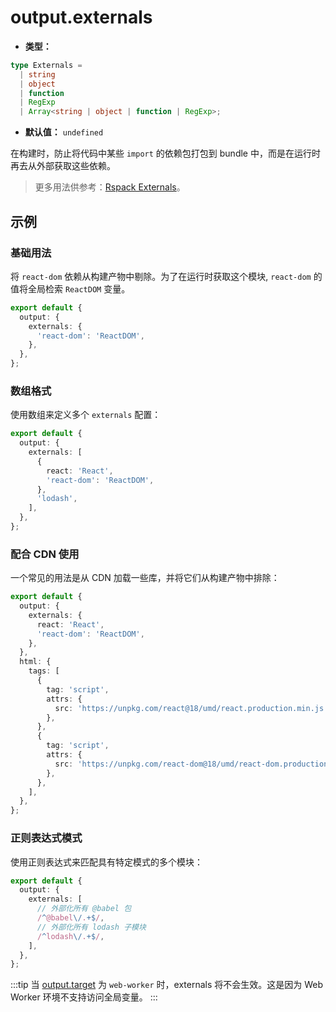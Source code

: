 # output.externals

- **类型：**

```ts
type Externals =
  | string
  | object
  | function
  | RegExp
  | Array<string | object | function | RegExp>;
```

- **默认值：** `undefined`

在构建时，防止将代码中某些 `import` 的依赖包打包到 bundle 中，而是在运行时再去从外部获取这些依赖。

> 更多用法供参考：[Rspack Externals](https://rspack.rs/zh/config/externals)。

## 示例

### 基础用法

将 `react-dom` 依赖从构建产物中剔除。为了在运行时获取这个模块, `react-dom` 的值将全局检索 `ReactDOM` 变量。

```ts title="rsbuild.config.ts"
export default {
  output: {
    externals: {
      'react-dom': 'ReactDOM',
    },
  },
};
```

### 数组格式

使用数组来定义多个 `externals` 配置：

```ts title="rsbuild.config.ts"
export default {
  output: {
    externals: [
      {
        react: 'React',
        'react-dom': 'ReactDOM',
      },
      'lodash',
    ],
  },
};
```

### 配合 CDN 使用

一个常见的用法是从 CDN 加载一些库，并将它们从构建产物中排除：

```ts title="rsbuild.config.ts"
export default {
  output: {
    externals: {
      react: 'React',
      'react-dom': 'ReactDOM',
    },
  },
  html: {
    tags: [
      {
        tag: 'script',
        attrs: {
          src: 'https://unpkg.com/react@18/umd/react.production.min.js',
        },
      },
      {
        tag: 'script',
        attrs: {
          src: 'https://unpkg.com/react-dom@18/umd/react-dom.production.min.js',
        },
      },
    ],
  },
};
```

### 正则表达式模式

使用正则表达式来匹配具有特定模式的多个模块：

```ts title="rsbuild.config.ts"
export default {
  output: {
    externals: [
      // 外部化所有 @babel 包
      /^@babel\/.+$/,
      // 外部化所有 lodash 子模块
      /^lodash\/.+$/,
    ],
  },
};
```

:::tip
当 [output.target](/config/output/target) 为 `web-worker` 时，externals 将不会生效。这是因为 Web Worker 环境不支持访问全局变量。
:::
